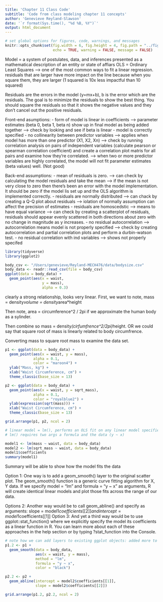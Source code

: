 ```yaml
---
title: 'Chapter 11 Class Code'
subtitle: 'Code from class modeling chapter 11 concepts' 
author: 'Genevieve Reyland-Slawson'
date: '`r format(Sys.time(), "%d %B, %Y")`'
output: html_document
---
```


```r
# set global options for figures, code, warnings, and messages
knitr::opts_chunk$set(fig.width = 6, fig.height = 4, fig.path = "../figs/",
                      echo = TRUE, warning = FALSE, message = FALSE)
```

Model = a system of postulates, data, and inferences presented as a mathematical description of an entity or state of affiars
OLS = Ordinary Least Squares --> one of the most common ways to fit a linear regression. 
residuals that are larger have more impact on the line because when you square them, they are larger (1 squared is 10x less impactful than 10 squared)

Residuals are the errors in the model (y=mx+b), b is the error which are the residuals. The goal is to minimize the residuals to show the best thing. You should square the residuals so that it shows the negative values and they don't cancel out the positive residuals. 

Front-end asumptions: 
  - form of model is linear in coefficients --> parameter estimates (beta 0, beta 1, beta n) show up in final model as being added together 
    --> check by looking and see if beta is linear 
  - model is correctly specified 
  - no collinearity between predictor variables --> applies when model has more than one predictor (X1, X2, Xn) 
    --> check by running correlation analysis on pairs of independent variables (calculate pearson or spearman correlation coefficient) and create a correlation plot matris for all pairs and examine how they're correlated. 
    --> when two or more predictor variables are highly correlated, the model will not fit parameter estimates (beta values) well. (Not good)
    
Back-end assumptions: 
  -  mean of residuals is zero. --> can check by calculating the model residuals and take the mean
    --> if the mean is not very close to zero then there's been an error with the model implementation. It should be zero if the model lis set up and the OLS algorithm is implemented correctly. 
  - residuals are normally distributed --> can chack by creating a Q-Q plot about residuals
    --> iolation of normally assumption can affect the precision of estimates 
  - residuals are homoscedstic --> means to have equal variance 
    --> can check by creating a scatterplot of residuals, residuals should appear evenly scattered in both directions about zero with no change in magnitude as y increases. 
  - no residual autocorrelation --> autocorrelation means model is not properly specified 
    --> check by creating autocorrelation and partial correlation plots and perform a durbin-watson test.
  - no residual correlation with ind variables --> shows not properly specifed 

``` r
library(tidyverse)
library(ggplot2)
```

``` r
body_csv <- "/Users/genevieve/Reyland-MECH476/data/bodysize.csv" 
body_data <- readr::read_csv(file = body_csv) 
ggplot(data = body_data) + 
  geom_point(aes(x = waist, 
                 y = mass), 
                 alpha = 0.3)
```
clearly a strong relationship, looks very linear. First, we want to note, mass = density*volume = density*area*height

Then note, area = circumference^2 / 2pi if we approximate the human body as a sylinder. 

Then combine so mass = density*(cirfumfrence^2/2pi)*height. OR we could say that square root of mass is linearly related to body circumfrence. 

Converting mass to square root mass to examine the data set.
``` r
p1 <- ggplot(data = body_data) +
  geom_point(aes(x = waist, y = mass),
             alpha = 0.1,
             color = "maroon4") +
  ylab("Mass, kg") +
  xlab("Waist Circumference, cm") +
  theme_classic(base_size = 13)

p2 <- ggplot(data = body_data) +
  geom_point(aes(x = waist, y = sqrt_mass),
             alpha = 0.1,
             color = "royalblue2") +
  ylab(expression(sqrt(mass))) +
  xlab("Waist Circumference, cm") +
  theme_classic(base_size = 13)

grid.arrange(p1, p2, ncol = 2)
```

``` r
# linear model = lm(), performs an OLS fit on any linear model specified
# lm() requires two args a formula and the data (y ~ x)

model1 <- lm(mass ~ waist, data = body_data)
model2 <- lm(sqrt_mass ~ waist, data = body_data) 
model1$coefficients
summary(model1)
```
Summary will be able to show how the model fits the data

  Option 1: One way is to add a geom_smooth() layer to the original scatter plot. The geom_smooth() function is a generic curve fitting algorithm for X, Y data. If we specify model = "lm" and formula = "y ~ x" as arguments, R will create identical linear models and plot those fits across the range of our data.
  
  Options 2: Another way would be to call geom_abline() and specify as arguments:
    slope = model1$coefficients[[2]] and
    intercept = model1$coefficients[[1]]
  Option 3: And yet a third way would be to use ggplot::stat_function() where we explicitly specify the model its coefficients as a linear function in R. You can learn more about each of these approaches in the help section or by typing ?stat_function into the Console.

``` r
# note how we can add layers to existing ggplot objects: added more to geom_smooth method, formula, color
p1.2 <- p1 + 
  geom_smooth(data = body_data,
              aes(x = waist, y = mass),
              method = "lm",
              formula = "y ~ x",
              color = "black")

p2.2 <- p2 +
  geom_abline(intercept = model2$coefficients[[1]],
              slope = model2$coefficients[[2]])

grid.arrange(p1.2, p2.2, ncol = 2)
```